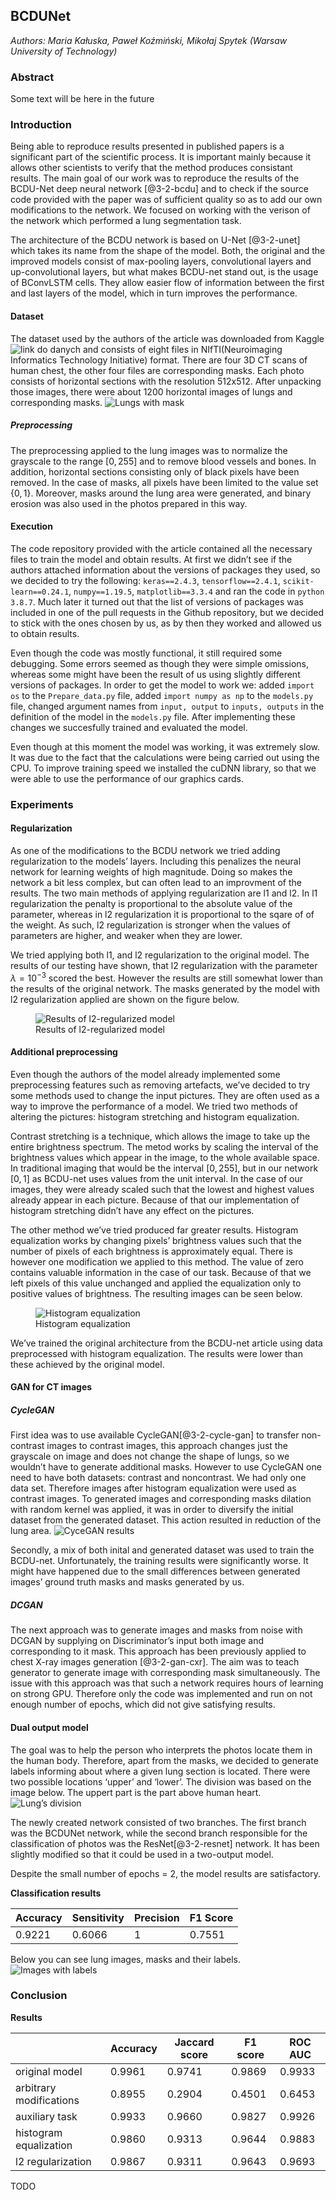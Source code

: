 ## BCDUNet

*Authors: Maria Kałuska, Paweł Koźmiński, Mikołaj Spytek (Warsaw University of Technology)*

### Abstract

Some text will be here in the future

### Introduction

Being able to reproduce results presented in published papers is a significant part of the scientific process. It is important mainly because it allows other scientists to verify that the method produces consistant results. The main goal of our work was to reproduce the results of the BCDU-Net deep neural network [@3-2-bcdu] and to check if the source code provided with the paper was of sufficient quality so as to add our own modifications to the network. We focused on working with the verison of the network which performed a lung segmentation task.

The architecture of the BCDU network is based on U-Net [@3-2-unet] which takes its name from the shape of the model. Both, the original and the improved models consist of max-pooling layers, convolutional layers and up-convolutional layers, but what makes BCDU-net stand out, is the usage of BConvLSTM cells. They allow easier flow of information between the first and last layers of the model, which in turn improves the performance.

#### Dataset

The dataset used by the authors of the article was downloaded from Kaggle ![link do danych]() and consists of eight files 
in NIfTI(Neuroimaging Informatics Technology Initiative) format. There are four 3D CT scans of human chest, 
the other four files are corresponding masks. Each photo consists of horizontal sections with the resolution 512x512.
 After unpacking those images, there were about 1200 horizontal images of lungs and corresponding masks. ![Lungs with mask](images/3-2-dataset.png)

##### Preprocessing

The preprocessing applied to the lung images was to normalize the grayscale to the range $[0, 255]$ and to remove blood vessels and bones. 
In addition, horizontal sections consisting only of black pixels have been removed. In the case of masks, all pixels have been limited 
to the value set $\{0, 1\}$. Moreover, masks around the lung area were generated, and binary erosion was also used in the photos prepared in this way.

#### Execution

The code repository provided with the article contained all the necessary files to train the model and obtain results. At first we didn't see if the authors attached information about the versions of packages they used, so we decided to try the following: `keras==2.4.3`, `tensorflow==2.4.1`, `scikit-learn==0.24.1`, `numpy==1.19.5`, `matplotlib==3.3.4` and ran the code in `python 3.8.7`. Much later it turned out that the list of versions of packages was included in one of the pull requests in the Github repository, but we decided to stick with the ones chosen by us, as by then they worked and allowed us to obtain results.

Even though the code was mostly functional, it still required some debugging. Some errors seemed as though they were simple omissions, whereas some might have been the result of us using slightly different versions of packages. In order to get the model to work we: added `import os` to the `Prepare_data.py` file, added `import numpy as np` to the `models.py` file, changed argument names from `input, output` to `inputs, outputs` in the definition of the model in the `models.py` file. After implementing these changes we succesfully trained and evaluated the model.

Even though at this moment the model was working, it was extremely slow. It was due to the fact that the calculations were being carried out using the CPU. To improve training speed we installed the cuDNN library, so that we were able to use the performance of our graphics cards.


### Experiments

#### Regularization

As one of the modifications to the BCDU network we tried adding regularization to the models' layers. Including this penalizes the neural network for learning weights of high magnitude. Doing so makes the network a bit less complex, but can often lead to an improvment of the results. The two main methods of applying regularization are l1 and l2. In l1 regularization the penalty is proportional to the absolute value of the parameter, whereas in l2 regularization it is proportional to the sqare of of the weight. As such, l2 regularization is stronger when the values of parameters are higher, and weaker when they are lower.

We tried applying both l1, and l2 regularization to the original model. The results of our testing have shown, that l2 regularization with the parameter $\lambda=10^{-3}$ scored the best. However the results are still somewhat lower than the results of the original network. The masks generated by the model with l2 regularization applied are shown on the figure below.

![Results of l2-regularized model](images/3-2-l2-regularization.png)

#### Additional preprocessing

Even though the authors of the model already implemented some preprocessing features such as removing artefacts, we've decided to try some methods used to change the input pictures. They are often used as a way to improve the performance of a model. We tried two methods of altering the pictures: histogram stretching and histogram equalization.

Contrast stretching is a technique, which allows the image to take up the entire brightness spectrum. The metod works by scaling the interval of the brightness values which appear in the image, to the whole available space. In traditional imaging that would be the interval $[0,255]$, but in our network $[0,1]$ as BCDU-net uses values from the unit interval. In the case of our images, they were already scaled such that the lowest and highest values already appear in each picture. Because of that our implementation of histogram stretching didn't have any effect on the pictures.

The other method we've tried produced far greater results. Histogram equalization works by changing pixels' brightness values such that the number of pixels of each brightness is approximately equal. There is however one modification we applied to this method. The value of zero contains valuable information in the case of our task. Because of that we left pixels of this value unchanged and applied the equalization only to positive values of brightness. The resulting images can be seen below.

![Histogram equalization](images/3-2-hist_eq.png)

We've trained the original architecture from the BCDU-net article using data preprocessed with histogram equalization. The results were lower than these achieved by the original model. 


#### GAN for CT images

##### CycleGAN

First idea was to use available CycleGAN[@3-2-cycle-gan] to transfer non-contrast images to contrast images, this approach changes just the grayscale on image and does not change the shape of lungs, so we wouldn't have to generate additional masks.
However to use CycleGAN one need to have both datasets: contrast and noncontrast.
We had only one data set. Therefore images after histogram equalization were used as contrast images. 
To generated images and corresponding masks dilation with random kernel was applied, it was in order to diversify the initial dataset from the generated dataset. 
This action resulted in reduction of the lung area. 
![CyceGAN results](images/3-2-cycle_gan.png)

Secondly, a mix of both inital and generated dataset was used to train the BCDU-net. Unfortunately, the training results were significantly worse. It might have happened due to the small differences between generated images' ground truth 
masks and masks generated by us.

##### DCGAN

The next approach was to generate images and masks from noise with DCGAN by supplying on Discriminator's input both image and corresponding to it mask. 
This approach has been previously applied to chest X-ray images generation [@3-2-gan-cxr].
The aim was to teach generator to generate image with corresponding mask simultaneously. The issue with this approach was that such a network requires hours of learning on strong GPU. 
Therefore only the code was implemented and run on not enough number  of
epochs, which did not give satisfying results.

#### Dual output model

The goal was to help the person who interprets the photos locate them in the human body. 
Therefore, apart from the masks, we decided to generate labels informing about where a given lung section is located. 
There were two possible locations 'upper' and 'lower'. 
The division was based on the image below. The uppert part is the part above human heart. ![Lung's division](images/3-2-lung_division.png)

The newly created network consisted of two branches. The first branch was the BCDUNet network, while the second branch responsible for the classification of photos was the ResNet[@3-2-resnet] network. 
It has been slightly modified so that it could be used in a two-output model.

Despite the small number of epochs = 2, the model results are satisfactory.

**Classification results**

| Accuracy        | Sensitivity           | Precision  | F1 Score |
| ------------- |-------------| -----|-------------|
| 0.9221     | 0.6066 | 1 | 0.7551 |

Below you can see lung images, masks and their labels.
![Images with labels](images/3-2-images_dual_output.png)

### Conclusion

**Results**

| | Accuracy | Jaccard score | F1 score | ROC AUC |
|---|---|---|---|---|
original model | 0.9961 | 0.9741 | 0.9869 | 0.9933 |
arbitrary modifications | 0.8955 | 0.2904 | 0.4501 | 0.6453 |
auxiliary task | 0.9933 | 0.9660 | 0.9827 | 0.9926 |
histogram equalization | 0.9860 | 0.9313 | 0.9644 | 0.9883 |
l2 regularization | 0.9867 | 0.9311 | 0.9643 | 0.9693 |

TODO
